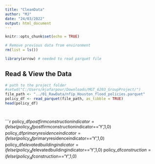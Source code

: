 ```yaml
---
title: "CleanData"
author: "MJ"
date: "24/03/2022"
output: html_document
---
```


```r
knitr::opts_chunk$set(echo = TRUE)
```

```r
# Remove previous data from environment
rm(list = ls())
```

```r
library(arrow) # needed to read parquet file
```


## Read & View the Data
```r
# path to the project folder
#setwd("C:/Users/mjafarpour/Downloads/MGT_6203_GroupProject/")
file_path <- "../01_RawData/nfip_Houston_flood_policies.parquet"
policy_df <- read_parquet(file_path, as_tibble = TRUE)
head(policy_df)
```

## 
```{}

```

```r

policy_df$postfirmconstructionindicator=ifelse(policy_df$postfirmconstructionindicator=='Y',1,0)
policy_df$primaryresidenceindicator=ifelse(policy_df$primaryresidenceindicator=='Y',1,0)
policy_df$elevatedbuildingindicator=ifelse(policy_df$elevatedbuildingindicator=='Y',1,0)
policy_df$construction=ifelse(policy_df$construction=='Y',1,0)


